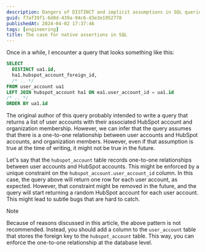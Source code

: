 ```yaml
---
description: Dangers of DISTINCT and implicit assumptions in SQL queries
guid: f7af39f1-6d8d-439a-94c6-d3e3e1952778
publishedAt: 2024-04-02 17:37:46
tags: [engineering]
title: The case for native assertions in SQL
---
```


Once in a while, I encounter a query that looks something like this:

```sql
SELECT
  DISTINCT ua1.id,
  ha1.hubspot_account_foreign_id,
  /* .. */
FROM user_account ua1
LEFT JOIN hubspot_account ha1 ON ea1.user_account_id = ua1.id
/* .. */
ORDER BY ua1.id
```

The original author of this query probably intended to write a query that returns a list of user accounts with their associated HubSpot account and organization membership. However, we can infer that the query assumes that there is a one-to-one relationship between user accounts and HubSpot accounts, and organization members. However, even if that assumption is true at the time of writing, it might not be true in the future.

Let's say that the `hubspot_account` table records one-to-one relationships between user accounts and HubSpot accounts. This might be enforced by a unique constraint on the `hubspot_account.user_account_id` column. In this case, the query above will return one row for each user account, as expected. However, that constraint might be removed in the future, and the query will start returning a random HubSpot account for each user account. This might lead to subtle bugs that are hard to catch.

> [!NOTE]
> Because of reasons discussed in this article, the above pattern is not recommended. Instead, you should add a column to the `user_account` table that stores the foreign key to the `hubspot_account` table. This way, you can enforce the one-to-one relationship at the database level.

